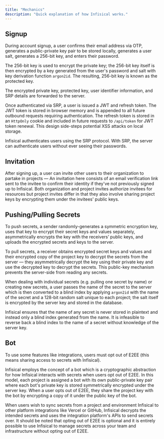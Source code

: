 ```yaml
---
title: "Mechanics"
description: "Quick explanation of how Infisical works."
---
```


## Signup

During account signup, a user confirms their email address via OTP, generates a public-private key pair to be stored locally, generates a user salt, generates a 256-bit key, and enters their password.

The 256-bit key is used to encrypt the private key; the 256-bit key itself is then encrypted by a key generated from the user's password and salt with key derivation function `argon2id`. The resulting, 256-bit key is known as the protected key.

The encrypted private key, protected key, user identifier information, and SRP details are forwarded to the server.

Once authenticated via SRP, a user is issued a JWT and refresh token. The JWT token is stored in browser memory and is appended to all future outbound requests requiring authentication. The refresh token is stored in an `HttpOnly` cookie and included in future requests to `/api/token` for JWT token renewal. This design side-steps potential XSS attacks on local storage.

<Info>
  Infisical authenticates users using the SRP protocol. With SRP, the server can
  authenticate users without ever seeing their passwords.
</Info>

## Invitation

After signing up, a user can invite other users to their organization to partake in projects — An invitation here consists of an email verification link sent to the invitee to confirm their identity if they've not previously signed up to Infisical. Both organization and project invites authorize invitees for resources but project invites differ in that they also involve sharing project keys by encrypting them under the invitees' public keys.

## Pushing/Pulling Secrets

To push secrets, a sender randomly-generates a symmetric encryption key, uses that key to encrypt their secret keys and values separately, asymmetrically encrypts the key with the receivers’ public keys, and uploads the encrypted secrets and keys to the server.

To pull secrets, a receiver obtains encrypted secret keys and values and their encrypted copy of the project key to decrypt the secrets from the server — they asymmetrically decrypt the key using their private key and use the decrypted key to decrypt the secrets. This public-key mechanism prevents the server-side from reading any secrets.

When dealing with individual secrets (e.g. pulling one secret by name) or creating new secrets, a user passes the name of the secret to the server which is then converted to a blind index by applying `argon2id` with the name of the secret and a 128-bit random salt unique to each project; the salt itself is encrypted by the server key and stored in the database.

<Info>
  Infisical ensures that the name of any secret is never stored in plaintext and
  instead only a blind index generated from the name. It is infeasible to
  reverse back a blind index to the name of a secret without knowledge of the
  server key.
</Info>

## Bot

To use some features like integrations, users must opt out of E2EE (this means sharing access to secrets with Infisical).

Infisical employs the concept of a bot which is a cryptographic abstraction for how Infisical interacts with secrets when users opt out of E2EE. In this model, each project is assigned a bot with its own public-private key pair where each bot's private key is stored symmetrically encrypted under the server key. When a user opts out of E2EE, they share the project key with the bot by encrypting a copy of it under the public key of the bot.

When users wish to sync secrets from a project and environment Infisical to other platform integrations like Vercel or GitHub, Infisical decrypts the intended secrets and uses the integration platform's APIs to send secrets over. It should be noted that opting out of E2EE is optional and it is entirely possible to use Infisical to manage secrets across your team and infrastructure without opting out of E2EE.
